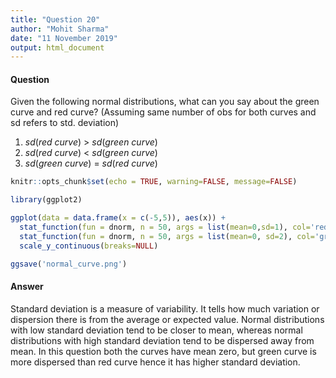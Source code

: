 ```yaml
---
title: "Question 20"
author: "Mohit Sharma"
date: "11 November 2019"
output: html_document
---
```

#### Question
Given the following normal distributions, what can you say about the green curve and red curve? (Assuming same number of obs for both curves and sd refers to std. deviation)

  1. $sd(red$ $curve)$ $>$ $sd(green$ $curve)$
  2. $sd(red$ $curve)$ $<$ $sd(green$ $curve)$
  3. $sd(green$ $curve)$ $=$ $sd(red$ $curve)$

```r
knitr::opts_chunk$set(echo = TRUE, warning=FALSE, message=FALSE)
```

```r
library(ggplot2)

ggplot(data = data.frame(x = c(-5,5)), aes(x)) +
  stat_function(fun = dnorm, n = 50, args = list(mean=0,sd=1), col='red') +
  stat_function(fun = dnorm, n = 50, args = list(mean=0, sd=2), col='green') +
  scale_y_continuous(breaks=NULL)

ggsave('normal_curve.png')
```

#### Answer
Standard deviation is a measure of variability. It tells how much variation or dispersion there is from the average or expected value. Normal distributions with low standard deviation tend to be closer to mean, whereas normal distributions with high standard deviation tend to be dispersed away from mean. In this question both the curves have mean zero, but green curve is more dispersed than red curve hence it has higher standard deviation.
